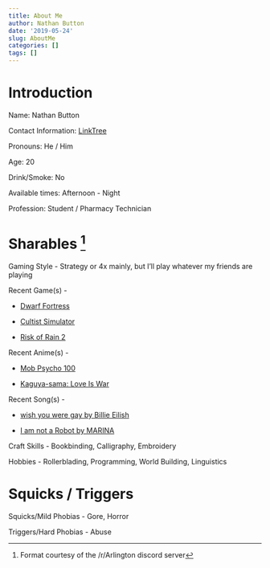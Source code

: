 ```yaml
---
title: About Me 
author: Nathan Button
date: '2019-05-24'
slug: AboutMe
categories: []
tags: []
---
```



# Introduction 

Name: Nathan Button

Contact Information: [LinkTree](https://linktr.ee/nate601)

Pronouns: He / Him

Age: 20

Drink/Smoke: No

Available times: Afternoon - Night

Profession: Student / Pharmacy Technician


# Sharables [^1]

Gaming Style - Strategy or 4x mainly, but I'll play whatever my friends are playing

Recent Game(s) - 

* [Dwarf Fortress](http://www.bay12games.com/dwarves/)

* [Cultist Simulator](https://store.steampowered.com/app/718670/Cultist_Simulator/)

* [Risk of Rain 2](https://store.steampowered.com/app/632360/Risk_of_Rain_2/)

Recent Anime(s) - 

* [Mob Psycho 100](https://www.kitsu.io/anime/mob-psycho-100)

* [Kaguya-sama: Love Is War](https://www.kitsu.io/anime/kaguya-sama-wa-kokurasetai-tensai-tachi-no-renai-zunousen)

Recent Song(s) - 

* [wish you were gay by Billie Eilish](https://open.spotify.com/track/3Fj47GNK2kUF0uaEDgXLaD?si=ZUIvgyqSQEOXmxJFq46ftQ)

* [I am not a Robot by MARINA](https://open.spotify.com/track/4Og5nDOUVu3ZrYQP4Ungyg?si=-DzMUt4YTKSfwhVXW9KS6Q)

Craft Skills - Bookbinding, Calligraphy, Embroidery  

Hobbies - Rollerblading, Programming, World Building, Linguistics

# Squicks / Triggers

Squicks/Mild Phobias - Gore, Horror

Triggers/Hard Phobias - Abuse

[^1]: Format courtesy of the /r/Arlington discord server